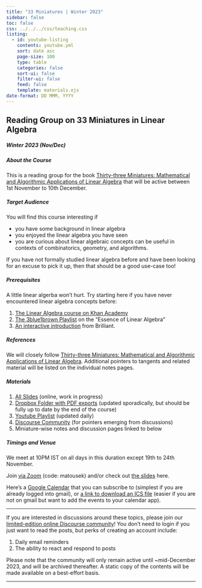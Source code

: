 ```yaml
---
title: "33 Miniatures | Winter 2023"
sidebar: false
toc: false
css: ../../../css/teaching.css
listing:
  - id: youtube-listing
    contents: youtube.yml
    sort: date asc
    page-size: 100
    type: table
    categories: false
    sort-ui: false
    filter-ui: false
    feed: false
    template: materials.ejs
date-format: DD MMM, YYYY
---
```



:::{.column-body-outset}

## Reading Group on 33 Miniatures in Linear Algebra

##### Winter 2023 (Nov/Dec)

:::{.callout-note collapse="true" icon="false"}

##### About the Course

This is a reading group for the book [Thirty-three Miniatures: Mathematical and Algorithmic Applications of Linear Algebra](https://kam.mff.cuni.cz/~matousek/stml-53-matousek-1.pdf) that will be active between 1st November to 10th December.


:::
:::{.callout-note collapse="true" icon="false"}

##### Target Audience
You will find this course interesting if

- you have some background in linear algebra
- you enjoyed the linear algebra you have seen
- you are curious about linear algebraic concepts can be useful in contexts of combinatorics, geometry, and algorithms.

If you have not formally studied linear algebra before and have been looking for an excuse to pick it up, then that should be a good use-case too!

:::

:::{.callout-tip collapse="true" icon="false"}

##### Prerequisites
A little linear algerba won't hurt. Try starting here if you have never encountered linear algebra concepts before:

1. [The Linear Algebra course on Khan Academy](https://www.khanacademy.org/math/linear-algebra)
2. [The 3blue1brown Playlist](https://www.youtube.com/watch?list=PLZHQObOWTQDPD3MizzM2xVFitgF8hE_ab&v=fNk_zzaMoSs&embeds_referring_euri=https://linearalgebra33.discourse.group/&source_ve_path=MjM4NTE) on the "Essence of Linear Algebra"
3. [An interactive introduction](https://brilliant.org/landing/interactive-courses-learn-linear-algebra/) from Brilliant.

:::

:::{.callout-tip collapse="true" icon="false"}

##### References

We will closely follow [Thirty-three Miniatures: Mathematical and Algorithmic Applications of Linear Algebra](https://kam.mff.cuni.cz/~matousek/stml-53-matousek-1.pdf). Additional pointers to tangents and related material will be listed on the individual notes pages.

:::

:::{.callout-tip collapse="true" icon="false"}

##### Materials

1. [All Slides](https://slides.com/neeldhara/33-miniatures) (online, work in progress)
2. [Dropbox Folder with PDF exports](https://www.dropbox.com/scl/fo/k9p7xnue7jm0uvo4b21sp/h?rlkey=e7ekygx1qeixy24wxmit2xlqy&dl=0) (updated sporadically, but should be fully up to date by the end of the course)
3. [Youtube Playlist](https://www.youtube.com/playlist?list=PLadhlDF3zdvv81kngHfUoFR6n1iMj-7vk) (updated daily)
4. [Discourse Community](https://linearalgebra33.discourse.group/c/33-miniatures/) (for pointers emerging from discussions)
5. Miniature-wise notes and discussion pages linked to below

:::
:::{.callout-caution collapse="true" icon="false"}

##### Timings and Venue

We meet at 10PM IST on all days in this duration except 19th to 24th November.

Join [via Zoom](https://iitgn-ac-in.zoom.us/j/92083656199?pwd=OGRuU2pyV2RSTGhLYnFjRklWQy9GZz09) (code: matousek) and/or check out [the slides](https://slides.com/neeldhara/33-miniatures) here.

Here's a [Google Calendar](https://calendar.google.com/calendar/u/0?cid=MWRiYzZmNzNkYWFiZDI5YmFlOTVlYzRmMjVmYTZkZjgwMWVhZDFiOTE3MGY5ODJiMTNkMmY1OTlkMTI4NmVhNUBncm91cC5jYWxlbmRhci5nb29nbGUuY29t) that you can subscribe to (simplest if you are already logged into gmail), or [a link to download an ICS file](https://calendar.google.com/calendar/ical/1dbc6f73daabd29bae95ec4f25fa6df801ead1b9170f982b13d2f599d1286ea5%40group.calendar.google.com/public/basic.ics) (easier if you are not on gmail but want to add the events to your calendar app). 
:::

---

:::{.callout-important appearance="minimal"}
If you are interested in discussions around these topics, please join our [limited-edition online Discourse community](https://linearalgebra33.discourse.group/c/33-miniatures/)! You don't need to login if you just want to read the posts, but perks of creating an account include:

1. Daily email reminders
2. The ability to react and respond to posts

Please note that the community will only remain active until ~mid-December 2023, and will be archived thereafter. A static copy of the contents will be made available on a best-effort basis.
:::

---

::: {#youtube-listing}
:::

:::